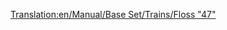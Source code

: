 [[Translation:en/Manual/Base Set/Trains/Floss "47"]]
{{ru/Manual/Base Set/Trains/Поезда|Image=[[File:en/Manual/Base Set/Trains/Floss47.png]]
|Name=Floss "47"
|Cost=£ 21093 (1054650 р.)
|Speed=160 км/ч (100 миль/ч)
|Weight=112 т
|Power=2580 л.с. (1924 кВт)
|Annual=£ 2132 (106600 р.)
|Designed=1962
|Lifespan=22
|Capacity=нет
|Description=Этот великолепный образец локомотива заставит благоговейно трепетать перед своей скоростью и мощью тех, кто использует [[ru/Manual/Base Set/Trains/UU "37"|UU "37"]]. Будучи довольно дорогим, он намного превосходит возможности своих предшественников, и, возможно, является лучшим тепловозом.
|Real-life=[http://en.wikipedia.org/wiki/British_Rail_Class_47 British Rail Class 47]
}}
